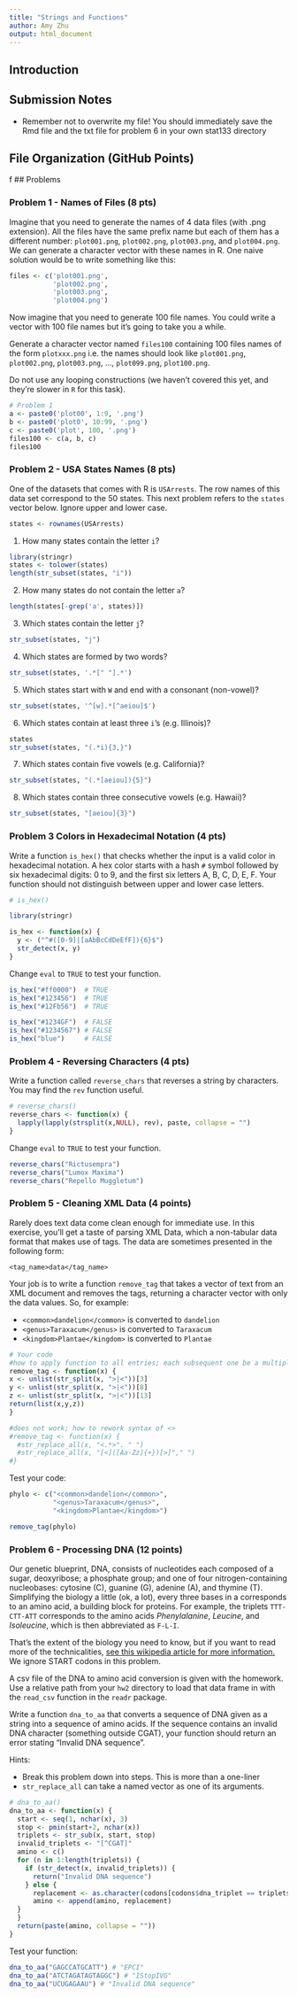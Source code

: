 ```yaml
---
title: "Strings and Functions"
author: Amy Zhu
output: html_document
---
```


## Introduction

## Submission Notes

* Remember not to overwrite my file! You should immediately save the Rmd file and the txt file for problem 6 in your own stat133 directory

## File Organization (GitHub Points)
f
## Problems 

### Problem 1 - Names of Files (8 pts)

Imagine that you need to generate the names of 4 data files (with .png extension). All the files have the same prefix name but each of them has a different number: `plot001.png`, `plot002.png`, `plot003.png`, and `plot004.png`. We can generate a character vector with these names in R. One naive solution would be to write something like this:
```r
files <- c('plot001.png', 
           'plot002.png', 
           'plot003.png', 
           'plot004.png')
```

Now imagine that you need to generate 100 file names. You could write a vector with 100 file names but it's going to take you a while.

Generate a character vector named `files100` containing 100 files names of the form `plotxxx.png` i.e. the names should look like `plot001.png`, `plot002.png`, `plot003.png`, ..., `plot099.png`, `plot100.png`.

Do not use any looping constructions (we haven't covered this yet, and they're slower in `R` for this task).

```r
# Problem 1
a <- paste0('plot00', 1:9, '.png')
b <- paste0('plot0', 10:99, '.png')
c <- paste0('plot', 100, '.png')
files100 <- c(a, b, c)
files100
```

### Problem 2 - USA States Names (8 pts)

One of the datasets that comes with R is `USArrests`. The row names of this data set correspond to the 50 states. This next problem refers to the `states` vector below.  Ignore upper and lower case.

```r
states <- rownames(USArrests)
```

1. How many states contain the letter `i`?
```r
library(stringr)
states <- tolower(states)
length(str_subset(states, "i"))
```

2. How many states do not contain the letter `a`?
```r
length(states[-grep('a', states)])

```

3. Which states contain the letter `j`?
```r
str_subset(states, "j")
```

4. Which states are formed by two words?
```r
str_subset(states, '.*[" "].*')
```

5. Which states start with `W` and end with a consonant (non-vowel)?
```r
str_subset(states, '^[w].*[^aeiou]$')
```

6. Which states contain at least three `i`'s (e.g. Illinois)?
```r
states
str_subset(states, "(.*i){3,}")
```

7. Which states contain five vowels (e.g. California)?
```r
str_subset(states, "(.*[aeiou]){5}")
```

8. Which states contain three consecutive vowels (e.g. Hawaii)?
```r
str_subset(states, "[aeiou]{3}")
```

### Problem 3 Colors in Hexadecimal Notation (4 pts)

Write a function `is_hex()` that checks whether the input is a valid color in hexadecimal notation. A hex color starts with a hash `#` symbol followed by six hexadecimal digits: 0 to 9, and the first six letters A, B, C, D, E, F. Your function should not distinguish between upper and lower case letters.

```r
# is_hex()

library(stringr)

is_hex <- function(x) {
  y <- ("^#([0-9]|[aAbBcCdDeEfF]){6}$")
  str_detect(x, y)
}

```

Change `eval` to `TRUE` to test your function. 

```r
is_hex("#ff0000")  # TRUE
is_hex("#123456")  # TRUE
is_hex("#12Fb56")  # TRUE

is_hex("#1234GF")  # FALSE
is_hex("#1234567") # FALSE
is_hex("blue")     # FALSE
```

### Problem 4 - Reversing Characters (4 pts)

Write a function called `reverse_chars` that reverses a string by characters. You may find the `rev` function useful.

```r
# reverse_chars()
reverse_chars <- function(x) {
  lapply(lapply(strsplit(x,NULL), rev), paste, collapse = "")
}

```

Change `eval` to `TRUE` to test your function.

```r
reverse_chars("Rictusempra")
reverse_chars("Lumox Maxima")
reverse_chars("Repello Muggletum")
```

### Problem 5 - Cleaning XML Data (4 points)

Rarely does text data come clean enough for immediate use.  In this exercise, you'll get a taste of parsing XML Data, which a non-tabular data format that makes use of tags.  The data are sometimes presented in the following form:
```
<tag_name>data</tag_name>
```
Your job is to write a function `remove_tag` that takes a vector of text from an XML document and removes the tags, returning a character vector with only the data values.  So, for example:

* `<common>dandelion</common>` is converted to `dandelion`
* `<genus>Taraxacum</genus>` is converted to `Taraxacum`
* `<kingdom>Plantae</kingdom>` is converted to `Plantae`

```r
# Your code
#how to apply function to all entries; each subsequent one be a multiple of 5, starting from 3 (i.e. [3], [8], [13]...)
remove_tag <- function(x) {
x <- unlist(str_split(x, ">|<"))[3]
y <- unlist(str_split(x, ">|<"))[8]
z <- unlist(str_split(x, ">|<"))[13]
return(list(x,y,z))
}

#does not work; how to rework syntax of <>
#remove_tag <- function(x) {
  #str_replace_all(x, "<.*>". " ")
  #str_replace_all(x, "[<]([Aa-Zz]{+})[>]"," ")
#}
```

Test your code:
```r

phylo <- c("<common>dandelion</common>",
           "<genus>Taraxacum</genus>",
           "<kingdom>Plantae</kingdom>")

remove_tag(phylo)
```

### Problem 6 - Processing DNA (12 points)

Our genetic blueprint, DNA, consists of nucleotides each composed of a sugar, deoxyribose; a phosphate group; and one of four nitrogen-containing nucleobases: cytosine (C), guanine (G), adenine (A), and thymine (T).  Simplifying the biology a little (ok, a lot), every three bases in a corresponds to an amino acid, a building block for proteins.  For example, the triplets `TTT-CTT-ATT` corresponds to the amino acids _Phenylalanine_, _Leucine_, and _Isoleucine_, which is then abbreviated as `F-L-I`.  

That's the extent of the biology you need to know, but if you want to read more of the technicalities, [see this wikipedia article for more information.](https://en.wikipedia.org/wiki/DNA_codon_table)  We ignore START codons in this problem.

A csv file of the DNA to amino acid conversion is given with the homework.  Use a relative path from your `hw2` directory to load that data frame in with the `read_csv` function in the `readr` package.

Write a function `dna_to_aa` that converts a sequence of DNA given as a string into a sequence of amino acids.  If the sequence contains an invalid DNA character (something outside CGAT), your function should return an error stating "Invalid DNA sequence".

Hints: 

* Break this problem down into steps.  This is more than a one-liner
* `str_replace_all` can take a named vector as one of its arguments.

```r
# dna_to_aa()
dna_to_aa <- function(x) {
  start <- seq(1, nchar(x), 3)
  stop <- pmin(start+2, nchar(x))
  triplets <- str_sub(x, start, stop)
  invalid_triplets <- "[^CGAT]"
  amino <- c()
  for (n in 1:length(triplets)) {
    if (str_detect(x, invalid_triplets)) {
      return("Invalid DNA sequence")
    } else {
      replacement <- as.character(codons[codons$dna_triplet == triplets[n], 2])
      amino <- append(amino, replacement)
  }
  }
  return(paste(amino, collapse = ""))
}

```

Test your function:
```r
dna_to_aa("GAGCCATGCATT") # "EPCI"
dna_to_aa("ATCTAGATAGTAGGC") # "IStopIVG"
dna_to_aa("UCUGAGAAU") # "Invalid DNA sequence"
```




